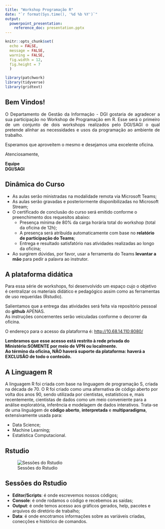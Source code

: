```yaml
---
title: "Workshop Programação R"
date: "`r format(Sys.time(), '%d %b %Y')`"
output:
  powerpoint_presentation:
    reference_doc: presentation.pptx
---
```


```r
knitr::opts_chunk$set(
  echo = FALSE,
  message = FALSE,
  warning = FALSE,
  fig.width = 12,
  fig.height = 7
  )
```

```r
library(patchwork)
library(tidyverse)
library(gridtext)
```


## Bem Vindos!

<p style="text-align: justify"> O Departamento de Gestão da Informação - DGI gostaria de agradecer a sua participação no Workshop de Programação em R. Esse será o primeiro de um conjunto de dois workshops realizados pelo DGI/SAGI o qual pretende alinhar as necessidades e usos da programação ao ambiente de trabalho. </p> 

Esperamos que aproveitem o mesmo e desejamos uma excelente oficina.

Atenciosamente,

__Equipe__  
__DGI/SAGI__ 

## Dinâmica do Curso

- As aulas serão ministradas na modalidade remota via Microsoft Teams;
- As aulas serão gravadas e posteriormente disponibilizadas no Microsoft Stream; 
- O certificado de conclusão do curso será emitido conforme o preenchimento dos requesitos abaixo:
  - Presença mínima de 80% da carga horária total do workshop (total da oficina de 12h);
  - A presença será atribuída automaticamente com base no __relatório de participação do Teams__;
  - Entrega e resultado satisfatório nas atividades realizadas ao longo da oficina;
- Ao surgirem dúvidas, por favor, usar a ferramenta do Teams __levantar a mão__ para pedir a palavra ao instrutor.


## A plataforma didática

<p style="text-align: justify">Para essa série de workshops, foi desenvolvido um espaço cujo o objetivo é centralizar os materiais didático e pedagógico assim como as ferramentas de uso requeridas (Rstudio).  

Salientamos que a entrega das atividades será feita via repositório pessoal do __github__ APENAS.    
As instruções concernentes serão veiculadas conforme o decorrer da oficina.  

O endereço para o acesso da plataforma é: <http://10.68.14.110:8080/>  

__Lembramos que esse acesso está restrito à rede privada do Ministério:SOMENTE por meio de VPN ou localmente.__  
__Ao término da oficina, NÃO haverá suporte da plataforma: haverá a EXCLUSÂO de todo o conteúdo.__

</p>


## A Linguagem R


A linguagem R foi criada com base na linguagem de programação S, criada na década de 70. O R foi criado como uma alternativa de código aberto por volta dos anos 90, sendo utilizada por cientistas, estatísticos e, mais recentemente, cientistas de dados como um meio conveniente para a análise exploratória, inferência e modelagem de dados interativos.
Trata-se de uma linguágem de __código aberto__, __interpretada__ e __multiparadigma__, extensivamente usada para:

* Data Science;
* Machine Learning;
* Estatística Computacional.


## Rstudio

![Sessões do Rstudio](img/rstudio_1.png)


## Sessões do Rstudio

* __Editor/Scripts__: é onde escrevemos nossos códigos;
* __Console__: é onde rodamos o código e recebemos as saídas;
* __Output__: é onde temos acesso aos gráficos gerados, help, pacotes e arquivos do diretório de trabalho;
* __Data__: é onde encotramos informações sobre as variáveis criadas, conecções e histórico de comandos.

